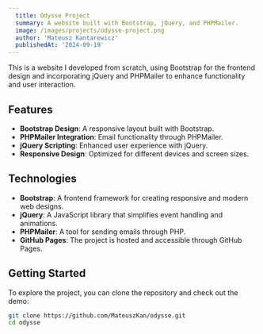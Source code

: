 ```yaml
---
  title: Odysse Project
  summary: A website built with Bootstrap, jQuery, and PHPMailer.
  image: /images/projects/odysse-project.png
  author: 'Mateusz Kantarewicz'
  publishedAt: '2024-09-19'
---
```


This is a website I developed from scratch, using Bootstrap for the frontend design and incorporating jQuery and PHPMailer to enhance functionality and user interaction.

## Features

- **Bootstrap Design**: A responsive layout built with Bootstrap.
- **PHPMailer Integration**: Email functionality through PHPMailer.
- **jQuery Scripting**: Enhanced user experience with jQuery.
- **Responsive Design**: Optimized for different devices and screen sizes.

## Technologies

- **Bootstrap**: A frontend framework for creating responsive and modern web designs.
- **jQuery**: A JavaScript library that simplifies event handling and animations.
- **PHPMailer**: A tool for sending emails through PHP.
- **GitHub Pages**: The project is hosted and accessible through GitHub Pages.

## Getting Started

To explore the project, you can clone the repository and check out the demo:

```bash
git clone https://github.com/MateuszKan/odysse.git
cd odysse
